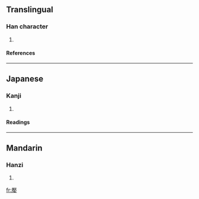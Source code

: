 ==Translingual==
===Han character===
{{Han char|rn=38|rad=女|as=14|sn=17|four=7140<sub>4</sub>|canj=一大女 (MKV)}}
# {{defn|Han|sort=女14}}
====References====
{{Han ref|kx=0273.010|dkj=06825|dj=0541.070|hdz=21086.060|uh=5B2E|ud=23342|bh=ECD6|bd=60630}}
----
==Japanese==
===Kanji===
{{ja-kanji|grade=|rs=女14}}
# {{defn|Japanese}} 
====Readings====
{{ja-readings|on=[[えん]] (en), [[えふ]] (efu)|kun=[[みめよい]] (mimeyoi)}}
----
==Mandarin==
===Hanzi===
{{cmn-hanzi|pin=[[yān]] ([[yan1]])|wg=yen<sup>1</sup>}}
# {{defn|Mandarin}}

[[fr:嬮]]